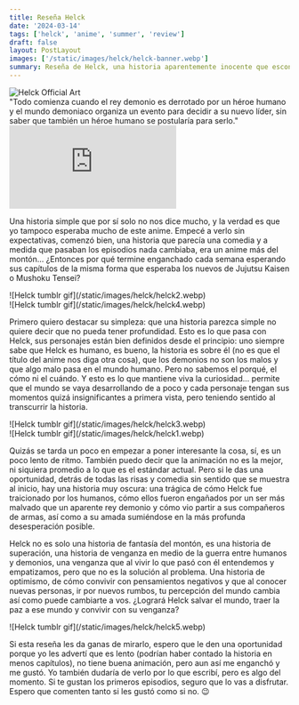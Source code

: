 ```yaml
---
title: Reseña Helck
date: '2024-03-14'
tags: ['helck', 'anime', 'summer', 'review']
draft: false
layout: PostLayout
images: ['/static/images/helck/helck-banner.webp']
summary: Reseña de Helck, una historia aparentemente inocente que esconde una historia de desesperación y venganza.
---
```


<div className="flex justify-center">
  <Image
    alt="Helck Official Art"
    src="/static/images/helck/helck-picture.webp"
    width={350}
    height={450}
  />
</div>
<ReviewImageFooter genre={['action', 'fantasy']} study="Satelight" />

<ReviewTitle title="INTRODUCCION" />

<div className="border-2 p-2 my-4">
  "Todo comienza cuando el rey demonio es derrotado por un héroe humano y el mundo demoniaco
  organiza un evento para decidir a su nuevo líder, sin saber que también un héroe humano se
  postularía para serlo."
</div>
<div className="flex">
  <iframe
    src="https://www.youtube.com/embed/-Ahedny98JQ?si=Fm2Kz_3GY-XlOXJE"
    title="YouTube video player Helck PV"
    frameBorder="0"
    allow="accelerometer; autoplay; clipboard-write; encrypted-media; gyroscope; picture-in-picture; web-share"
    allowFullScreen
    className="min-h-[420px] min-w-[250px] flex-grow sm:min-w-[320px]"
  ></iframe>
</div>

Una historia simple que por sí solo no nos dice mucho, y la verdad es que yo tampoco esperaba mucho de este anime. Empecé a verlo sin expectativas, comenzó bien, una historia que parecía una comedia y a medida que pasaban los episodios nada cambiaba, era un anime más del montón... ¿Entonces por qué termine enganchado cada semana esperando sus capítulos de la misma forma que esperaba los nuevos de Jujutsu Kaisen o Mushoku Tensei?

<div className="-mx-2 flex flex-wrap overflow-hidden xl:-mx-2">
  <div className="my-1 w-full overflow-hidden self-center px-2 xl:my-1 xl:w-1/2 xl:px-2">
    ![Helck tumblr gif](/static/images/helck/helck2.webp)
  </div>

  <div className="my-1 w-full overflow-hidden self-center px-2 xl:my-1 xl:w-1/2 xl:px-2">
    ![Helck tumblr gif](/static/images/helck/helck4.webp)
  </div>
</div>

<ReviewTitle title="CRITICA" />

Primero quiero destacar su simpleza: que una historia parezca simple no quiere decir que no pueda tener profundidad.
Esto es lo que pasa con Helck, sus personajes están bien definidos desde el principio: uno siempre sabe que Helck es humano, es bueno, la historia es sobre él (no es que el título del anime nos diga otra cosa), que los demonios no son los malos y que algo malo pasa en el mundo humano.
Pero no sabemos el porqué, el cómo ni el cuándo. Y esto es lo que mantiene viva la curiosidad... permite que el mundo se vaya desarrollando de a poco y cada personaje tengan sus momentos quizá insignificantes a primera vista, pero teniendo sentido al transcurrir la historia.

<div className="-mx-2 flex flex-wrap overflow-hidden xl:-mx-2">
  <div className="my-1 w-full overflow-hidden self-center px-2 xl:my-1 xl:w-1/2 xl:px-2">
    ![Helck tumblr gif](/static/images/helck/helck3.webp)
  </div>

  <div className="my-1 w-full overflow-hidden self-center px-2 xl:my-1 xl:w-1/2 xl:px-2">
    ![Helck tumblr gif](/static/images/helck/helck1.webp)
  </div>
</div>

Quizás se tarda un poco en empezar a poner interesante la cosa, sí, es un poco lento de ritmo.
También puedo decir que la animación no es la mejor, ni siquiera promedio a lo que es el estándar actual. Pero si le das una oportunidad, detrás de todas las risas y comedia sin sentido que se muestra al inicio,
hay una historia muy oscura: una trágica de cómo Helck fue traicionado por los humanos, cómo ellos fueron engañados por un ser más malvado que un aparente rey demonio y cómo vio partir a sus compañeros de armas, así como a su amada sumiéndose en la más profunda desesperación posible.

Helck no es solo una historia de fantasía del montón, es una historia de superación, una historia de venganza en medio de la guerra entre humanos y demonios, una venganza que al vivir lo que pasó con él entendemos y empatizamos, pero que no es la solución al problema.
Una historia de optimismo, de cómo convivir con pensamientos negativos y que al conocer nuevas personas, ir por nuevos rumbos, tu percepción del mundo cambia así como puede cambiarte a vos. ¿Logrará Helck salvar el mundo, traer la paz a ese mundo y convivir con su venganza?

<div className="my-1 w-full overflow-hidden flex justify-center">
  ![Helck tumblr gif](/static/images/helck/helck5.webp)
</div>

<ReviewTitle title="CONCLUSION" />

Si esta reseña les da ganas de mirarlo, espero que le den una oportunidad porque yo les advertí que es lento (podrían haber contado la historia en menos capítulos), no tiene buena animación, pero aun así me enganchó y me gustó.
Yo también dudaría de verlo por lo que escribí, pero es algo del momento. Si te gustan los primeros episodios, seguro que lo vas a disfrutar.
Espero que comenten tanto si les gustó como si no. 😉
